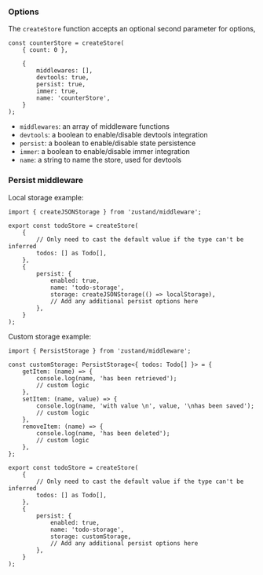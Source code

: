 ### Options

The `createStore` function accepts an optional second parameter for options,

```tsx
const counterStore = createStore(
	{ count: 0 },

	{
		middlewares: [],
		devtools: true,
		persist: true,
		immer: true,
		name: 'counterStore',
	}
);
```

- `middlewares`: an array of middleware functions
- `devtools`: a boolean to enable/disable devtools integration
- `persist`: a boolean to enable/disable state persistence
- `immer`: a boolean to enable/disable immer integration
- `name`: a string to name the store, used for devtools

### Persist middleware

Local storage example:

```tsx
import { createJSONStorage } from 'zustand/middleware';

export const todoStore = createStore(
	{
		// Only need to cast the default value if the type can't be inferred
		todos: [] as Todo[],
	},
	{
		persist: {
			enabled: true,
			name: 'todo-storage',
			storage: createJSONStorage(() => localStorage),
			// Add any additional persist options here
		},
	}
);
```

Custom storage example:

```tsx
import { PersistStorage } from 'zustand/middleware';

const customStorage: PersistStorage<{ todos: Todo[] }> = {
	getItem: (name) => {
		console.log(name, 'has been retrieved');
		// custom logic
	},
	setItem: (name, value) => {
		console.log(name, 'with value \n', value, '\nhas been saved');
		// custom logic
	},
	removeItem: (name) => {
		console.log(name, 'has been deleted');
		// custom logic
	},
};

export const todoStore = createStore(
	{
		// Only need to cast the default value if the type can't be inferred
		todos: [] as Todo[],
	},
	{
		persist: {
			enabled: true,
			name: 'todo-storage',
			storage: customStorage,
			// Add any additional persist options here
		},
	}
);
```
